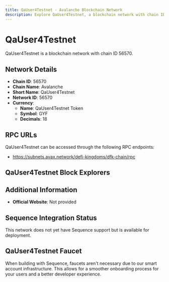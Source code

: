 ```yaml
--- 
title: QaUser4Testnet - Avalanche Blockchain Network
description: Explore QaUser4Testnet, a blockchain network with chain ID 56570. Learn about its native currency, QaUser4Testnet Token, and how to interact with the network.
---
```


# QaUser4Testnet

QaUser4Testnet is a blockchain network with chain ID 56570.

## Network Details

- **Chain ID**: 56570
- **Chain Name**: Avalanche
- **Short Name**: QaUser4Testnet
- **Network ID**: 56570
- **Currency**: 
  - **Name**: QaUser4Testnet Token
  - **Symbol**: GYF
  - **Decimals**: 18

## RPC URLs

QaUser4Testnet can be accessed through the following RPC endpoints:

- https://subnets.avax.network/defi-kingdoms/dfk-chain/rpc

## QaUser4Testnet Block Explorers



## Additional Information

- **Official Website**: Not provided

## Sequence Integration Status

This network does not yet have Sequence support but is available for deployment.

## QaUser4Testnet Faucet

When building with Sequence, faucets aren't necessary due to our smart account infrastructure. This allows for a smoother onboarding process for your users and a better developer experience.
